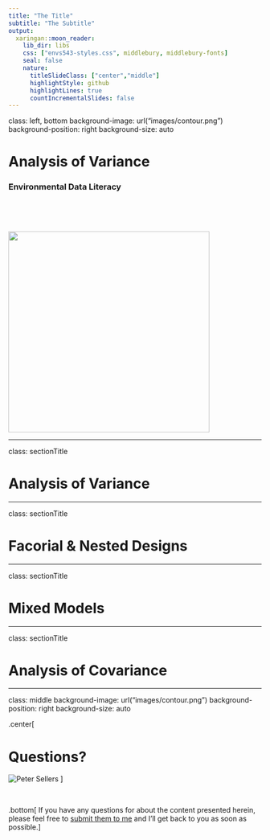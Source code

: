 ```yaml
---
title: "The Title"
subtitle: "The Subtitle"
output:
  xaringan::moon_reader:
    lib_dir: libs
    css: ["envs543-styles.css", middlebury, middlebury-fonts]
    seal: false
    nature:
      titleSlideClass: ["center","middle"]
      highlightStyle: github
      highlightLines: true
      countIncrementalSlides: false
---
```


class: left, bottom
background-image: url("images/contour.png")
background-position: right
background-size: auto


# Analysis of Variance



### Environmental Data Literacy


<p>&nbsp;</p>

<p>&nbsp;</p>

<img src="images/logo1.svg" width="400px">




---

class: sectionTitle

# Analysis of Variance



---

class: sectionTitle

# Facorial & Nested Designs



---

class: sectionTitle

# Mixed Models



---

class: sectionTitle

# Analysis of Covariance














---

class: middle
background-image: url("images/contour.png")
background-position: right
background-size: auto

.center[

# Questions?


![Peter Sellers](images/peter_sellers.gif)
]

<p>&nbsp;</p>

.bottom[ If you have any questions for about the content presented herein, please feel free to [submit them to me](https://docs.google.com/forms/d/e/1FAIpQLScrAGM5Zl8vZTPqV8DVSnSrf_5enypyp0717jG4PZiTlVHDjQ/viewform?usp=sf_link) and I'll get back to you as soon as possible.]


